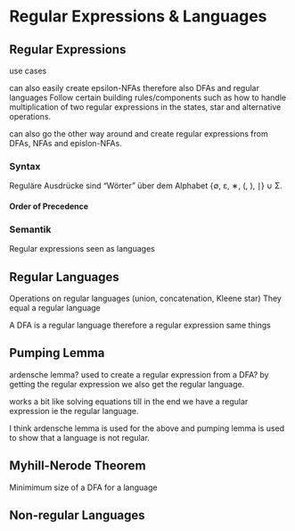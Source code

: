 # Regular Expressions & Languages

## Regular Expressions

use cases

can also easily create epsilon-NFAs therefore also DFAs and regular languages
Follow certain building rules/components such as how to handle multiplication of two regular expressions in the states, star and alternative operations.

can also go the other way around and create regular expressions from DFAs, NFAs and epislon-NFAs.

### Syntax

Reguläre Ausdrücke sind “Wörter” über dem Alphabet {∅, ε, ∗, (, ), ∣} ∪ Σ.

#### Order of Precedence

### Semantik

Regular expressions seen as languages

## Regular Languages

Operations on regular languages (union, concatenation, Kleene star) 
They equal a regular language

A DFA is a regular language therefore a regular expression same things

## Pumping Lemma

ardensche lemma? used to create a regular expression from a DFA? by getting the regular expression we also get the regular language.

works a bit like solving equations till in the end we have a regular expression ie the regular language.

I think ardensche lemma is used for the above and pumping lemma is used to show that a language is not regular.

## Myhill-Nerode Theorem

Minimimum size of a DFA for a language

## Non-regular Languages